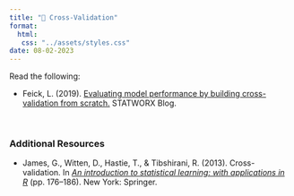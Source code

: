 ```yaml
---
title: "📖 Cross-Validation"
format:
  html:
   css: "../assets/styles.css"
date: 08-02-2023
---
```



Read the following:

- Feick, L. (2019). [Evaluating model performance by building cross-validation from scratch.](https://www.statworx.com/de/blog/evaluating-model-performance-by-building-cross-validation-from-scratch/) STATWORX Blog.

<br />


### Additional Resources

- James, G., Witten, D., Hastie, T., &amp; Tibshirani, R. (2013). Cross-validation. In *[An introduction to statistical learning: with applications in R](https://www-bcf.usc.edu/~gareth/ISL/)* (pp. 176--186). New York: Springer.





